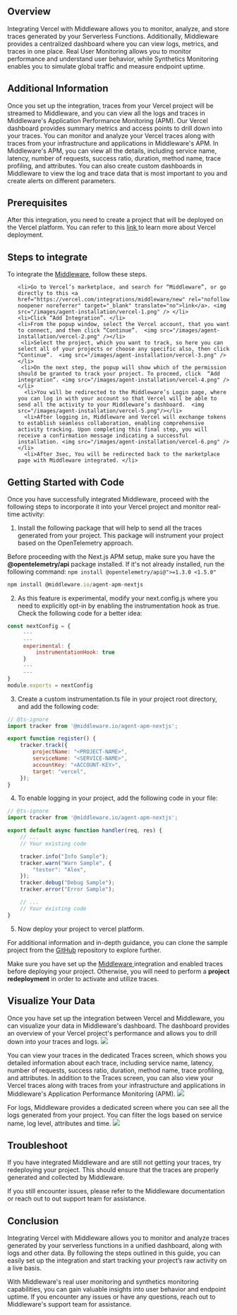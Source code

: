 ## Overview
Integrating Vercel with Middleware allows you to monitor, analyze, and store traces generated by your Serverless Functions. Additionally, Middleware provides a centralized dashboard where you can view logs, metrics, and traces in one place. Real User Monitoring allows you to monitor performance and understand user behavior, while Synthetics Monitoring enables you to simulate global traffic and measure endpoint uptime.


## Additional Information
Once you set up the integration, traces from your Vercel project will be streamed to Middleware, and you can view all the logs and traces in Middleware's Application Performance Monitoring (APM). Our Vercel dashboard provides summary metrics and access points to drill down into your traces. You can monitor and analyze your Vercel traces along with traces from your infrastructure and applications in Middleware's APM. In Middleware's APM, you can view all the details, including service name, latency, number of requests, success ratio, duration, method name, trace profiling, and attributes. You can also create custom dashboards in Middleware to view the log and trace data that is most important to you and create alerts on different parameters.



## Prerequisites
After this integration, you need to create a project that will be deployed on the Vercel platform. You can refer to this <a href="https://vercel.com/docs/concepts/projects/overview" rel="nofollow noopener noreferrer" target="_blank" translate="no"> link </a> to learn more about Vercel deployment.


## Steps to integrate
To integrate the <a href="https://vercel.com/integrations/middleware" rel="nofollow noopener noreferrer" target="_blank" translate="no" color="blue">Middleware</a>, follow these steps.
<ol>
   
    <li>Go to Vercel’s marketplace, and search for “Middleware”, or go directly to this <a href="https://vercel.com/integrations/middleware/new" rel="nofollow noopener noreferrer" target="_blank" translate="no">link</a>. <img src="/images/agent-installation/vercel-1.png" /> </li>
    <li>Click “Add Integration”. </li>
    <li>From the popup window, select the Vercel account, that you want to connect, and then click “Continue”.  <img src="/images/agent-installation/vercel-2.png" /></li>
     <li>Select the project, which you want to track, so here you can select all of your projects or choose any specific also, then click “Continue”.  <img src="/images/agent-installation/vercel-3.png" />  </li>
     <li>On the next step, the popup will show which of the permission should be granted to track your project. To proceed, click  “Add integration”. <img src="/images/agent-installation/vercel-4.png" /> </li>
      <li>You will be redirected to the Middleware’s Login page, where you can log in with your account so that Vercel will be able to send all the activity to your Middleware’s dashboard.  <img src="/images/agent-installation/vercel-5.png"/></li>
      <li>After logging in, Middleware and Vercel will exchange tokens to establish seamless collaboration, enabling comprehensive activity tracking. Upon completing this final step, you will receive a confirmation message indicating a successful installation. <img src="/images/agent-installation/vercel-6.png" /></li>
      <li>After 3sec, You will be redirected back to the marketplace page with Middleware integrated. </li>
</ol>

## Getting Started with Code
Once you have successfully integrated Middleware, proceed with the following steps to incorporate it into your Vercel project and monitor real-time activity:

1. Install the following package that will help to send all the traces generated from your project. This package will instrument your project based on the OpenTelemetry approach.

<Note>Before proceeding with the Next.js APM setup, make sure you have the **@opentelemetry/api** package installed. If it's not already installed, run the following command: `npm install @opentelemetry/api@">=1.3.0 <1.5.0"`</Note>

```javascript Shell
npm install @middleware.io/agent-apm-nextjs
```

2. As this feature is experimental, modify your next.config.js where you need to explicitly opt-in by enabling the instrumentation hook as true. Check the following code for a better idea:

```javascript Shell
const nextConfig = {
     ---
     ---
     experimental: {
         instrumentationHook: true
     }
     ---
     ---
}
module.exports = nextConfig
```

3. Create a custom instrumentation.ts file in your project root directory, and add the following code:

```javascript Shell
// @ts-ignore
import tracker from '@middleware.io/agent-apm-nextjs';

export function register() {
    tracker.track({
        projectName: "<PROJECT-NAME>",
        serviceName: "<SERVICE-NAME>",
        accountKey: "<ACCOUNT-KEY>",
        target: "vercel",
    });
}
```
4. To enable logging in your project, add the following code in your file:
```javascript
// @ts-ignore
import tracker from '@middleware.io/agent-apm-nextjs';

export default async function handler(req, res) {
    // ...
    // Your existing code

    tracker.info("Info Sample");
    tracker.warn("Warn Sample", {
        "tester": "Alex",
    });
    tracker.debug("Debug Sample");
    tracker.error("Error Sample");

    // ...
    // Your existing code
}
```
5. Now deploy your project to vercel platform.

<Note>For additional information and in-depth guidance, you can clone the sample project from the [GitHub](https://github.com/middleware-labs/demo-apm/tree/master/nextjs/setup) repository to explore further.</Note>

<Note>Make sure you have set up the <a href="https://vercel.com/integrations/middleware" rel="nofollow noopener noreferrer" target="_blank" translate="no" color="blue"> Middleware </a> integration and enabled traces before deploying your project. Otherwise, you will need to perform a <strong>project redeployment</strong> in order to activate and utilize traces.</Note>

## Visualize Your Data
Once you have set up the integration between Vercel and Middleware, you can visualize your data in Middleware's dashboard. The dashboard provides an overview of your Vercel project's performance and allows you to drill down into your traces and logs.
<img src="/images/agent-installation/vercel-7.png" />

You can view your traces in the dedicated Traces screen, which shows you detailed information about each trace, including service name, latency, number of requests, success ratio, duration, method name, trace profiling, and attributes. In addition to the Traces screen, you can also view your Vercel traces along with traces from your infrastructure and applications in Middleware's Application Performance Monitoring (APM).
<img src="/images/agent-installation/vercel-8.png" />

For logs, Middleware provides a dedicated screen where you can see all the logs generated from your project. You can filter the logs based on service name, log level, attributes and time.
<img src="/images/agent-installation/vercel-9.png" />


## Troubleshoot
If you have integrated Middleware and are still not getting your traces, try redeploying your project. This should ensure that the traces are properly generated and collected by Middleware. 

If you still encounter issues, please refer to the Middleware documentation or reach out to out support team for assistance.


## Conclusion
Integrating Vercel with Middleware allows you to monitor and analyze traces generated by your serverless functions in a unified dashboard, along with logs and other data. By following the steps outlined in this guide, you can easily set up the integration and start tracking your project’s raw activity on a live basis.

With Middleware's real user monitoring and synthetics monitoring capabilities, you can gain valuable insights into user behavior and endpoint uptime. If you encounter any issues or have any questions, reach out to Middleware's support team for assistance.
